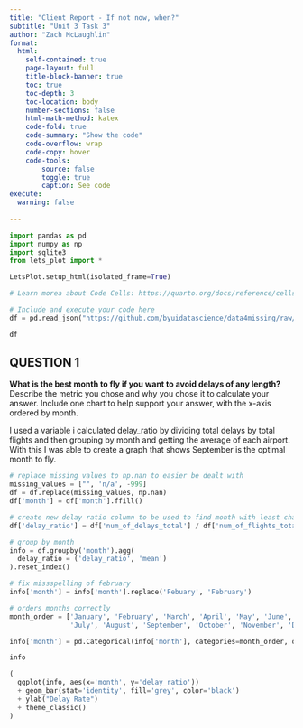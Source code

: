 ```yaml
---
title: "Client Report - If not now, when?"
subtitle: "Unit 3 Task 3"
author: "Zach McLaughlin"
format:
  html:
    self-contained: true
    page-layout: full
    title-block-banner: true
    toc: true
    toc-depth: 3
    toc-location: body
    number-sections: false
    html-math-method: katex
    code-fold: true
    code-summary: "Show the code"
    code-overflow: wrap
    code-copy: hover
    code-tools:
        source: false
        toggle: true
        caption: See code
execute: 
  warning: false
    
---
```


```python
import pandas as pd 
import numpy as np
import sqlite3
from lets_plot import *

LetsPlot.setup_html(isolated_frame=True)
```


```python
# Learn morea about Code Cells: https://quarto.org/docs/reference/cells/cells-jupyter.html

# Include and execute your code here
df = pd.read_json("https://github.com/byuidatascience/data4missing/raw/master/data-raw/flights_missing/flights_missing.json")

df
```

## QUESTION 1

__What is the best month to fly if you want to avoid delays of any length?__ Describe the metric you chose and why you chose it to calculate your answer. Include one chart to help support your answer, with the x-axis ordered by month.

I used a variable i calculated delay_ratio by dividing total delays by total flights and then grouping by month and getting the average of each airport. With this I was able to create a graph that shows September is the optimal month to fly.

```python
# replace missing values to np.nan to easier be dealt with
missing_values = ["", 'n/a', -999]
df = df.replace(missing_values, np.nan)
df['month'] = df['month'].ffill()

# create new delay ratio column to be used to find month with least chance of a delay of any length happening
df['delay_ratio'] = df['num_of_delays_total'] / df['num_of_flights_total']

# group by month
info = df.groupby('month').agg(
  delay_ratio = ('delay_ratio', 'mean')
).reset_index()

# fix missspelling of february
info['month'] = info['month'].replace('Febuary', 'February')

# orders months correctly
month_order = ['January', 'February', 'March', 'April', 'May', 'June',
               'July', 'August', 'September', 'October', 'November', 'December']

info['month'] = pd.Categorical(info['month'], categories=month_order, ordered=True)

info

(
  ggplot(info, aes(x='month', y='delay_ratio')) 
  + geom_bar(stat='identity', fill='grey', color='black')
  + ylab("Delay Rate")
  + theme_classic()
)

```

